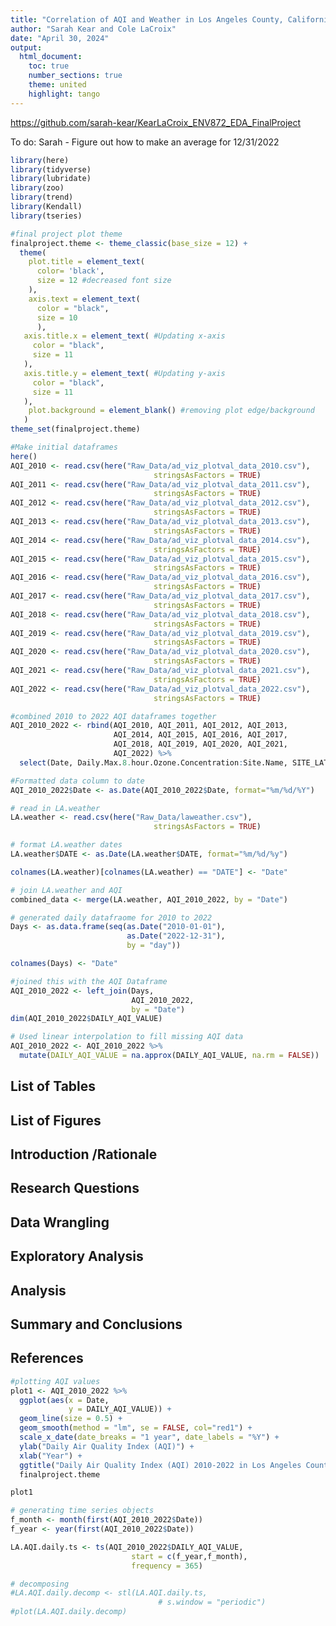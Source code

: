```yaml
---
title: "Correlation of AQI and Weather in Los Angeles County, California"
author: "Sarah Kear and Cole LaCroix"
date: "April 30, 2024"
output: 
  html_document: 
    toc: true
    number_sections: true
    theme: united
    highlight: tango
---
```

[https://github.com/sarah-kear/KearLaCroix_ENV872_EDA_FinalProject](https://github.com/sarah-kear/KearLaCroix_ENV872_EDA_FinalProject)

To do:
Sarah
- Figure out how to make an average for 12/31/2022


```r
library(here)
library(tidyverse)
library(lubridate)
library(zoo)
library(trend)
library(Kendall)
library(tseries)
```

```r
#final project plot theme
finalproject.theme <- theme_classic(base_size = 12) +
  theme(
    plot.title = element_text(
      color= 'black',
      size = 12 #decreased font size
    ),
    axis.text = element_text(
      color = "black",
      size = 10
      ),
   axis.title.x = element_text( #Updating x-axis
     color = "black",
     size = 11
   ),
   axis.title.y = element_text( #Updating y-axis
     color = "black",
     size = 11
   ),
    plot.background = element_blank() #removing plot edge/background
   )
theme_set(finalproject.theme)
```


```r
#Make initial dataframes
here()
AQI_2010 <- read.csv(here("Raw_Data/ad_viz_plotval_data_2010.csv"), 
                                stringsAsFactors = TRUE)
AQI_2011 <- read.csv(here("Raw_Data/ad_viz_plotval_data_2011.csv"), 
                                stringsAsFactors = TRUE)
AQI_2012 <- read.csv(here("Raw_Data/ad_viz_plotval_data_2012.csv"), 
                                stringsAsFactors = TRUE)
AQI_2013 <- read.csv(here("Raw_Data/ad_viz_plotval_data_2013.csv"), 
                                stringsAsFactors = TRUE)
AQI_2014 <- read.csv(here("Raw_Data/ad_viz_plotval_data_2014.csv"), 
                                stringsAsFactors = TRUE)
AQI_2015 <- read.csv(here("Raw_Data/ad_viz_plotval_data_2015.csv"), 
                                stringsAsFactors = TRUE)
AQI_2016 <- read.csv(here("Raw_Data/ad_viz_plotval_data_2016.csv"), 
                                stringsAsFactors = TRUE)
AQI_2017 <- read.csv(here("Raw_Data/ad_viz_plotval_data_2017.csv"), 
                                stringsAsFactors = TRUE)
AQI_2018 <- read.csv(here("Raw_Data/ad_viz_plotval_data_2018.csv"), 
                                stringsAsFactors = TRUE)
AQI_2019 <- read.csv(here("Raw_Data/ad_viz_plotval_data_2019.csv"), 
                                stringsAsFactors = TRUE)
AQI_2020 <- read.csv(here("Raw_Data/ad_viz_plotval_data_2020.csv"), 
                                stringsAsFactors = TRUE)
AQI_2021 <- read.csv(here("Raw_Data/ad_viz_plotval_data_2021.csv"), 
                                stringsAsFactors = TRUE)
AQI_2022 <- read.csv(here("Raw_Data/ad_viz_plotval_data_2022.csv"), 
                                stringsAsFactors = TRUE)
```

```r
#combined 2010 to 2022 AQI dataframes together
AQI_2010_2022 <- rbind(AQI_2010, AQI_2011, AQI_2012, AQI_2013,
                       AQI_2014, AQI_2015, AQI_2016, AQI_2017,
                       AQI_2018, AQI_2019, AQI_2020, AQI_2021,
                       AQI_2022) %>%
  select(Date, Daily.Max.8.hour.Ozone.Concentration:Site.Name, SITE_LATITUDE, SITE_LONGITUDE) 

#Formatted data column to date
AQI_2010_2022$Date <- as.Date(AQI_2010_2022$Date, format="%m/%d/%Y")


```

```r
# read in LA.weather
LA.weather <- read.csv(here("Raw_Data/laweather.csv"), 
                                stringsAsFactors = TRUE)

# format LA.weather dates
LA.weather$DATE <- as.Date(LA.weather$DATE, format="%m/%d/%y")

colnames(LA.weather)[colnames(LA.weather) == "DATE"] <- "Date"
```

```r
# join LA.weather and AQI
combined_data <- merge(LA.weather, AQI_2010_2022, by = "Date")
```


```r
# generated daily datafraome for 2010 to 2022
Days <- as.data.frame(seq(as.Date("2010-01-01"), 
                          as.Date("2022-12-31"), 
                          by = "day"))

colnames(Days) <- "Date"

#joined this with the AQI Dataframe
AQI_2010_2022 <- left_join(Days, 
                           AQI_2010_2022, 
                           by = "Date")
dim(AQI_2010_2022$DAILY_AQI_VALUE)

# Used linear interpolation to fill missing AQI data
AQI_2010_2022 <- AQI_2010_2022 %>%
  mutate(DAILY_AQI_VALUE = na.approx(DAILY_AQI_VALUE, na.rm = FALSE))

```


## List of Tables

## List of Figures

## Introduction /Rationale

## Research Questions

## Data Wrangling

## Exploratory Analysis

## Analysis

## Summary and Conclusions

## References

```r
#plotting AQI values
plot1 <- AQI_2010_2022 %>%
  ggplot(aes(x = Date,
             y = DAILY_AQI_VALUE)) +
  geom_line(size = 0.5) +
  geom_smooth(method = "lm", se = FALSE, col="red1") +
  scale_x_date(date_breaks = "1 year", date_labels = "%Y") +
  ylab("Daily Air Quality Index (AQI)") +
  xlab("Year") +
  ggtitle("Daily Air Quality Index (AQI) 2010-2022 in Los Angeles County") +
  finalproject.theme

plot1
```

```r
# generating time series objects
f_month <- month(first(AQI_2010_2022$Date))
f_year <- year(first(AQI_2010_2022$Date))

LA.AQI.daily.ts <- ts(AQI_2010_2022$DAILY_AQI_VALUE,
                           start = c(f_year,f_month),
                           frequency = 365)

# decomposing
#LA.AQI.daily.decomp <- stl(LA.AQI.daily.ts,
                                 # s.window = "periodic")
#plot(LA.AQI.daily.decomp)
```


